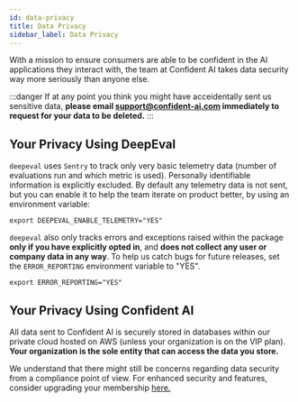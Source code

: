 ```yaml
---
id: data-privacy
title: Data Privacy
sidebar_label: Data Privacy
---
```


With a mission to ensure consumers are able to be confident in the AI applications they interact with, the team at Confident AI takes data security way more seriously than anyone else.

:::danger
If at any point you think you might have acceidentally sent us sensitive data, **please email support@confident-ai.com immediately to request for your data to be deleted.**
:::

## Your Privacy Using DeepEval

`deepeval` uses `Sentry` to track only very basic telemetry data (number of evaluations run and which metric is used). Personally identifiable information is explicitly excluded.
By default any telemetry data is not sent, but you can enable it to help the team iterate on product better, by using an environment variable:

```console
export DEEPEVAL_ENABLE_TELEMETRY="YES"
```

`deepeval` also only tracks errors and exceptions raised within the package **only if you have explicitly opted in**, and **does not collect any user or company data in any way**. To help us catch bugs for future releases, set the `ERROR_REPORTING` environment variable to "YES".

```console
export ERROR_REPORTING="YES"
```

## Your Privacy Using Confident AI

All data sent to Confident AI is securely stored in databases within our private cloud hosted on AWS (unless your organization is on the VIP plan). **Your organization is the sole entity that can access the data you store.**

We understand that there might still be concerns regarding data security from a compliance point of view. For enhanced security and features, consider upgrading your membership [here.](https://confident-ai.com/pricing)
